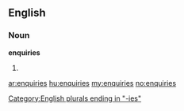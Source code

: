 ==English==

===Noun===
'''enquiries'''

# {{plural of|[[enquiry]]}}

[[Category:English plurals ending in "-ies"]]

[[ar:enquiries]]
[[hu:enquiries]]
[[my:enquiries]]
[[no:enquiries]]
